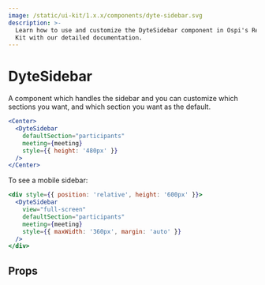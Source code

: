 ```yaml
---
image: /static/ui-kit/1.x.x/components/dyte-sidebar.svg
description: >-
  Learn how to use and customize the DyteSidebar component in Ospi's React UI
  Kit with our detailed documentation.
---
```


# DyteSidebar

A component which handles the sidebar and
you can customize which sections you want, and which section you want as the default.

```jsx live
<Center>
  <DyteSidebar
    defaultSection="participants"
    meeting={meeting}
    style={{ height: '480px' }}
  />
</Center>
```

To see a mobile sidebar:

```jsx live
<div style={{ position: 'relative', height: '600px' }}>
  <DyteSidebar
    view="full-screen"
    defaultSection="participants"
    meeting={meeting}
    style={{ maxWidth: '360px', margin: 'auto' }}
  />
</div>
```

## Props

<PropsTable of="dyte-sidebar" />

<head>
  <title>React UI Kit DyteSidebar</title>
</head>
